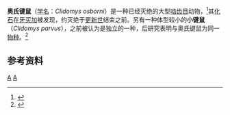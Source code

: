 {{Speciesbox
| taxon = Clidomys osborni
| binomial_authority =Anthony，1920
| fossil_range = [[更新世|更新世]]
| extinct = yes
}}
'''奥氏键鼠'''（[[学名|学名]]：''Clidomys osborni''）是一种已经灭绝的大型[[啮齿目|啮齿目]]动物，<ref>{{cite web |url=http://www.itis.gov/servlet/SingleRpt/SingleRpt?search_topic=TSN&search_value=584887 |title=Clidomys osborni |accessdate=2008-04-15 |publisher=[[整合分类学资讯系统|Integrated Taxonomic Information System]] |archive-date=2021-01-09 |archive-url=https://web.archive.org/web/20210109091244/https://www.itis.gov/servlet/SingleRpt/SingleRpt?search_topic=TSN&search_value=584887 |dead-url=no }}</ref>其[[化石|化石]]在[[牙买加|牙买加]]被发现，约灭绝于[[更新世|更新世]]结束之前。另有一种体型较小的'''小键鼠'''（''Clidomys parvus''），之前被认为是独立的一种，后研究表明与奥氏键鼠为同一[[物种|物种]]。<ref name=morgan>{{cite journal |last=Morgan |first=Gary, S. |authorlink= |coauthors=Wilkins, Laurie |year=2003 |month= |title=The Extinct Rodent Clidomys (Heptaxodontidae) From a Late Quaternary Cave Deposit in Jamaica |journal=Caribbean Journal of Science |volume=39 |issue=1 |pages=34–41 |id= |url=http://academic.uprm.edu/publications/cjs/Vol39a/39_34-41.pdf |accessdate= |archive-date=2011-10-01 |archive-url=https://web.archive.org/web/20111001052517/http://academic.uprm.edu/publications/cjs/Vol39a/39_34-41.pdf |dead-url=no }}</ref> 

==参考资料==
{{reflist}}

{{Taxonbar}}
[[Category:八齒鼠總科|A]]
[[Category:1920年描述的动物|A]]